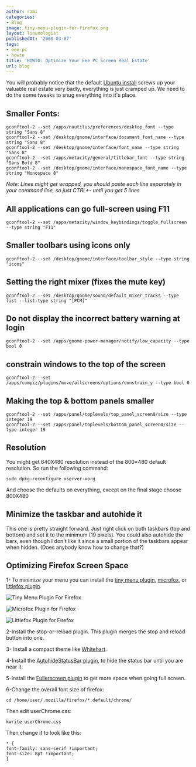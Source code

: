 ```yaml
---
author: rami
categories:
- Blog
image: tiny-menu-plugin-for-firefox.png
layout: linuxologist
publishedAt: '2008-03-07'
tags:
- eee-pc
- howto
title: 'HOWTO: Optimize Your Eee PC Screen Real Estate'
url: blog
---
```


You will probably notice that the default [Ubuntu install](/2008/02/11/howto-install-ubuntu-on-your-eee-pc) screws up your valuable real estate very badly, everything is just cramped up. We need to do the some tweaks to snug everything into it's place.

## Smaller Fonts:

    gconftool-2 --set /apps/nautilus/preferences/desktop_font --type string "Sans 8"
    gconftool-2 --set /desktop/gnome/interface/document_font_name --type string "Sans 8"
    gconftool-2 --set /desktop/gnome/interface/font_name --type string "Sans 8"
    gconftool-2 --set /apps/metacity/general/titlebar_font --type string "Sans Bold 8"
    gconftool-2 --set /desktop/gnome/interface/monospace_font_name --type string "Monospace 8"

_Note: Lines might get wrapped, you should paste each line separately in your command line, so just CTRL+- until you get 5 lines_

## All applications can go full-screen using F11

    gconftool-2 --set /apps/metacity/window_keybindings/toggle_fullscreen --type string "F11"


## Smaller toolbars using icons only

    gconftool-2 --set /desktop/gnome/interface/toolbar_style --type string "icons"


## Setting the right mixer (fixes the mute key)

    gconftool-2 --set /desktop/gnome/sound/default_mixer_tracks --type list --list-type string "[PCM]"

## Do not display the incorrect battery warning at login

    gconftool-2 --set /apps/gnome-power-manager/notify/low_capacity --type bool 0

## constrain windows to the top of the screen

    gconftool-2 --set /apps/compiz/plugins/move/allscreens/options/constrain_y --type bool 0

## Making the top & bottom panels smaller

    gconftool-2 --set /apps/panel/toplevels/top_panel_screen0/size --type integer 19
    gconftool-2 --set /apps/panel/toplevels/bottom_panel_screen0/size --type integer 19

## Resolution

You might get 640X480 resolution instead of the 800×480 default resolution. So run the following command: 

    sudo dpkg-reconfigure xserver-xorg

And choose the defaults on everything, except on the final stage choose 800X480

## Minimize the taskbar and autohide it

This one is pretty straight forward. Just right click on both taskbars (top and bottom) and set it to the minimum (19 pixels). You could also autohide the bars, even though I don't like it since a small portion of the taskbars appear when hidden. (Does anybody know how to change that?) 

## Optimizing Firefox Screen Space

1- To minimize your menu you can install the [tiny menu plugin](https://addons.mozilla.org/en-US/firefox/addon/1455 "tiny menu plugin"), [microfox](https://addons.mozilla.org/en-US/firefox/addon/354 "microfox"), or [littlefox plugin](https://addons.mozilla.org/en-US/firefox/addon/307 "littlefox plugin").

![Tiny Menu Plugin For Firefox](/assets/images/content/blog/tiny-menu-plugin-for-firefox.png)

![Microfox Plugin for Firefox](/assets/images/content/blog/microfox-plugin-for-firefox.png)

![Littlefox Plugin for Firefox](/assets/images/content/blog/littlefox-plugin-for-firefox.png)

2-Install the stop-or-reload plugin. This plugin merges the stop and reload button into one.

3- Install a compact theme like 
[Whitehart](https://addons.mozilla.org/en-US/firefox/addon/364 "Whitehart").

4-Install the [AutohideStatusBar plugin](http://caspar.regis.free.fr/ahs/ "AutohideStatusBar plugin"), to hide the status bar until you are near it.

5-Install the [Fullerscreen plugin](https://addons.mozilla.org/en-US/firefox/addon/4650 "Fullerscreen plugin") to get more space when going full screen.

6-Change the overall font size of firefox: 

    cd /home/user/.mozilla/firefox/*.default/chrome/

Then edit userChrome.css:

    kwrite userChrome.css

Then change it to look like this: 

    * {
    font-family: sans-serif !important;
    font-size: 8pt !important;
    }